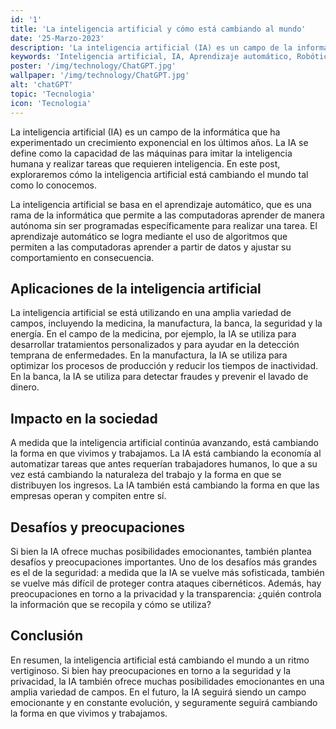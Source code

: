 ```yaml
---
id: '1'
title: 'La inteligencia artificial y cómo está cambiando al mundo'
date: '25-Marzo-2023'
description: 'La inteligencia artificial (IA) es un campo de la informática que ha experimentado un crecimiento exponencial en los últimos años.'
keywords: 'Inteligencia artificial, IA, Aprendizaje automático, Robótica, Redes neuronales, Procesamiento de lenguaje natural, Automatización, Innovación'
poster: '/img/technology/ChatGPT.jpg'
wallpaper: '/img/technology/ChatGPT.jpg'
alt: 'chatGPT'
topic: 'Tecnologia'
icon: 'Tecnologia'
---
```


La inteligencia artificial (IA) es un campo de la informática que ha experimentado un crecimiento exponencial en los últimos años. La IA se define como la capacidad de las máquinas para imitar la inteligencia humana y realizar tareas que requieren inteligencia. En este post, exploraremos cómo la inteligencia artificial está cambiando el mundo tal como lo conocemos.

La inteligencia artificial se basa en el aprendizaje automático, que es una rama de la informática que permite a las computadoras aprender de manera autónoma sin ser programadas específicamente para realizar una tarea. El aprendizaje automático se logra mediante el uso de algoritmos que permiten a las computadoras aprender a partir de datos y ajustar su comportamiento en consecuencia.

## Aplicaciones de la inteligencia artificial
La inteligencia artificial se está utilizando en una amplia variedad de campos, incluyendo la medicina, la manufactura, la banca, la seguridad y la energía. En el campo de la medicina, por ejemplo, la IA se utiliza para desarrollar tratamientos personalizados y para ayudar en la detección temprana de enfermedades. En la manufactura, la IA se utiliza para optimizar los procesos de producción y reducir los tiempos de inactividad. En la banca, la IA se utiliza para detectar fraudes y prevenir el lavado de dinero.

## Impacto en la sociedad
A medida que la inteligencia artificial continúa avanzando, está cambiando la forma en que vivimos y trabajamos. La IA está cambiando la economía al automatizar tareas que antes requerían trabajadores humanos, lo que a su vez está cambiando la naturaleza del trabajo y la forma en que se distribuyen los ingresos. La IA también está cambiando la forma en que las empresas operan y compiten entre sí.

## Desafíos y preocupaciones
Si bien la IA ofrece muchas posibilidades emocionantes, también plantea desafíos y preocupaciones importantes. Uno de los desafíos más grandes es el de la seguridad: a medida que la IA se vuelve más sofisticada, también se vuelve más difícil de proteger contra ataques cibernéticos. Además, hay preocupaciones en torno a la privacidad y la transparencia: ¿quién controla la información que se recopila y cómo se utiliza?

## Conclusión
En resumen, la inteligencia artificial está cambiando el mundo a un ritmo vertiginoso. Si bien hay preocupaciones en torno a la seguridad y la privacidad, la IA también ofrece muchas posibilidades emocionantes en una amplia variedad de campos. En el futuro, la IA seguirá siendo un campo emocionante y en constante evolución, y seguramente seguirá cambiando la forma en que vivimos y trabajamos.